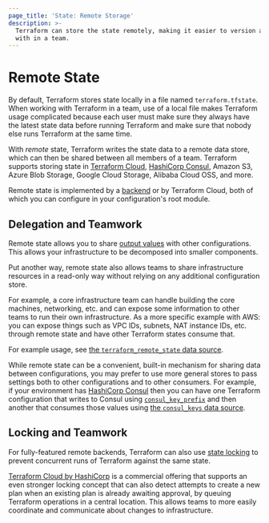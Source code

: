 ```yaml
---
page_title: 'State: Remote Storage'
description: >-
  Terraform can store the state remotely, making it easier to version and work
  with in a team.
---
```


# Remote State

By default, Terraform stores state locally in a file named `terraform.tfstate`.
When working with Terraform in a team, use of a local file makes Terraform
usage complicated because each user must make sure they always have the latest
state data before running Terraform and make sure that nobody else runs
Terraform at the same time.

With _remote_ state, Terraform writes the state data to a remote data store,
which can then be shared between all members of a team. Terraform supports
storing state in [Terraform Cloud](https://www.hashicorp.com/products/terraform/),
[HashiCorp Consul](https://www.consul.io/), Amazon S3, Azure Blob Storage, Google Cloud Storage, Alibaba Cloud OSS, and more.

Remote state is implemented by a [backend](/terraform/language/settings/backends/configuration) or by
Terraform Cloud, both of which you can configure in your configuration's root module.

## Delegation and Teamwork

Remote state allows you to share
[output values](/terraform/language/values/outputs) with other configurations.
This allows your infrastructure to be decomposed into smaller components.

Put another way, remote state also allows teams to share infrastructure
resources in a read-only way without relying on any additional configuration
store.

For example, a core infrastructure team can handle building the core
machines, networking, etc. and can expose some information to other
teams to run their own infrastructure. As a more specific example with AWS:
you can expose things such as VPC IDs, subnets, NAT instance IDs, etc. through
remote state and have other Terraform states consume that.

For example usage, see
[the `terraform_remote_state` data source](/terraform/language/state/remote-state-data).

While remote state can be a convenient, built-in mechanism for sharing data
between configurations, you may prefer to use more general stores to
pass settings both to other configurations and to other consumers. For example,
if your environment has [HashiCorp Consul](https://www.consul.io/) then you
can have one Terraform configuration that writes to Consul using
[`consul_key_prefix`](https://registry.terraform.io/providers/hashicorp/consul/latest/docs/resources/key_prefix) and then
another that consumes those values using
[the `consul_keys` data source](https://registry.terraform.io/providers/hashicorp/consul/latest/docs/data-sources/keys).

## Locking and Teamwork

For fully-featured remote backends, Terraform can also use
[state locking](/terraform/language/state/locking) to prevent concurrent runs of
Terraform against the same state.

[Terraform Cloud by HashiCorp](https://www.hashicorp.com/products/terraform/)
is a commercial offering that supports an even stronger locking concept that
can also detect attempts to create a new plan when an existing plan is already
awaiting approval, by queuing Terraform operations in a central location.
This allows teams to more easily coordinate and communicate about changes to
infrastructure.
